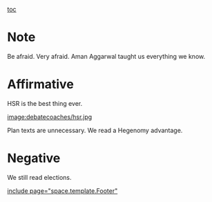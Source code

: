 [[toc]]
=Note= 

Be afraid. Very afraid. Aman Aggarwal taught us everything we know.

=Affirmative= 
HSR is the best thing ever.

[[image:debatecoaches/hsr.jpg]]

Plan texts are unnecessary.
We read a Hegenomy advantage.

=Negative= 

We still read elections.

[[include page="space.template.Footer"]]
